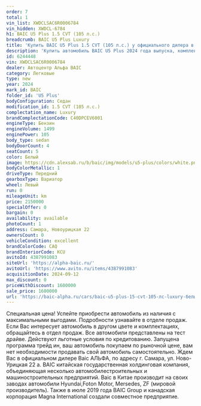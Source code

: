 ```yaml
---
order: 7
total: 1
vin_list: XWDCLSAC6R0006784
vin_hidden: XWDCL-6784
h1: BAIC U5 Plus 1.5 CVT (105 л.с.)
breadcrumb: BAIC U5 Plus Luxury
title: 'Купить BAIC U5 Plus 1.5 CVT (105 л.с.) у официального дилера в Самаре'
description: 'Купить автомобиль BAIC U5 Plus 2024 года выпуска, комплектация Luxury, цвет - Белый, двигатель - 1.5 CVT (105 л.с.) у официального дилера в г. Самара. Стоимость данного автомобиля BAIC U5 Plus – 1600000'
id: 6244448
vin: XWDCLSAC6R0006784
dealer: Автоцентр Альфа BAIC
category: Легковые
type: new
year: 2024
mark_id: BAIC
folder_id: 'U5 Plus'
bodyConfiguration: Седан
modification_id: 1.5 CVT (105 л.с.)
complectation_name: Luxury
brandComplectationCode: C40DPCEV6001
engineType: Бензин
engineVolume: 1499
enginePower: 105
body_type: sedan
bodyDoorCount: 4
seatCount: 5
color: Белый
image: https://cdn.alexsab.ru/b/baic/img/models/u5-plus/colors/white.png
bodyColorMetallic: 1
driveType: Передний
gearboxType: Вариатор
wheel: Левый
run: 0
mileageUnit: km
price: 2150000
specialOffer: 0
bargain: 0
availability: available
photoCount: 1
address: Самара, Новоурицкая 22
ownersCount: 0
vehicleCondition: excellent
brandColorCode: CAQ
brandInteriorCode: KCU
avitoId: 4387991083
siteUrl: 'https://alpha-baic.ru/'
avitoUrl: 'https://www.avito.ru/items/4387991083'
acquisitionDate: 2024-09-12
max_discount: 0
priceWithDiscount: 1600000
sale_price: 1600000
url: 'https://baic-alpha.ru/cars/baic-u5-plus-15-cvt-105-лс-luxury-белый-2024/'
---
```

Специальная цена! Успейте приобрести автомобиль из наличия с максимальными выгодами. Подробности узнавайте в отделе продаж. Если Вас интересует автомобиль в другом цвете и комплектациях, обращайтесь в отдел продаж. Все автомобили представлены на тест драйве. Действуют льготные условия по кредитованию. Запущена программа трейд ин, ваш автомобиль покупаем по рыночной цене, вам нет необходимости продавать свой автомобиль самостоятельно. Ждем Вас в официальном дилере Baic АЛЬФА, по адресу г. Самара, ул. Ново-Урицкая 22 а. BAIC китайская государственная холдинговая компания, объединяющая несколько автомобилестроительных и машиностроительных предприятий. Baic в Китае производит на своих заводах автомобили Hyundai,Foton Motor, Mersedes, ZF (мировой производитель). Также в июле 2019 года BAIC Group и канадская корпорация Magna International создали совместное предприятие.